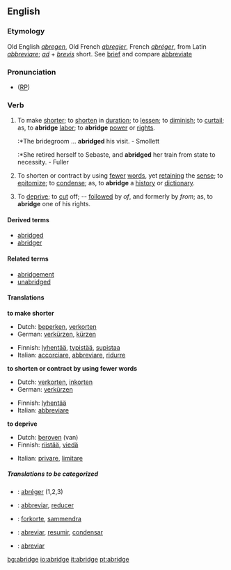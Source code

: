 ==English==

===Etymology===
Old English ''[[abregen]]'', Old French ''[[abregier]]'', French ''[[abréger]]'', from Latin ''[[abbreviare]]''; ''[[ad]]'' + ''[[brevis]]'' short. See [[brief]] and compare [[abbreviate]]

===Pronunciation===
* ([[RP]]) {{IPA|/əˈbrɪdʒ/}}

===Verb===
{{en-infl-reg-other-e|abridg|e}}

# {{transitive}} To make [[shorter]]; to [[shorten]] in [[duration]]; to [[lessen]]; to [[diminish]]; to [[curtail]]; as, to '''abridge''' [[labor]]; to '''abridge''' [[power]] or [[right]]s.
#:*The bridegroom ... '''abridged''' his visit. - Smollett
#:*She retired herself to Sebaste, and '''abridged''' her train from state to necessity. - Fuller
# {{transitive}} To shorten or contract by using [[fewer]] [[word]]s, yet [[retaining]] the [[sense]]; to [[epitomize]]; to [[condense]]; as, to '''abridge''' a [[history]] or [[dictionary]].
# {{transitive}} To [[deprive]]; to [[cut]] off; -- [[follow]]ed by ''of'', and formerly by ''from''; as, to '''abridge''' one of his rights.

====Derived terms====
* [[abridged]]
* [[abridger]]

====Related terms====
* [[abridgement]]
* [[unabridged]]

====Translations====
'''to make shorter'''
{{top}}
*Dutch: [[beperken]], [[verkorten]]
*German: [[verkürzen]], [[kürzen]]
{{mid}}
*Finnish: [[lyhentää]], [[typistää]], [[supistaa]]
*Italian: [[accorciare]], [[abbreviare]], [[ridurre]]
{{bottom}}

'''to shorten or contract by using fewer words'''
{{top}}
*Dutch: [[verkorten]], [[inkorten]]
*German: [[verkürzen]]
{{mid}}
*Finnish: [[lyhentää]]
*Italian: [[abbreviare]]
{{bottom}}

'''to deprive'''
{{top}}
*Dutch: [[beroven]] (van)
*Finnish: [[riistää]], [[viedä]]
{{mid}}
*Italian: [[privare]], [[limitare]]
{{bottom}}

=====Translations to be categorized=====
{{checktrans}}
*{{ttbc|French}}: [[abréger]] (1,2,3)
*{{ttbc|Interlingua}}: [[abbreviar]], [[reducer]]
*{{ttbc|Norwegian}}: [[forkorte]], [[sammendra]]
*{{ttbc|Portuguese}}: [[abreviar]], [[resumir]], [[condensar]]
*{{ttbc|Spanish}}: [[abreviar]]

[[bg:abridge]]
[[io:abridge]]
[[it:abridge]]
[[pt:abridge]]